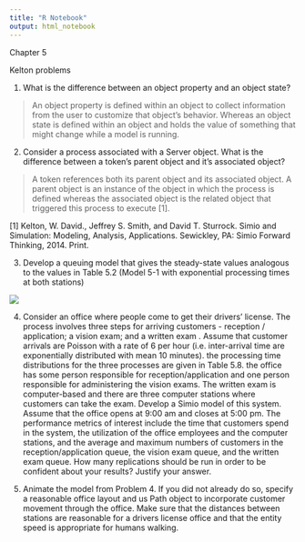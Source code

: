 ```yaml
---
title: "R Notebook"
output: html_notebook
---
```


Chapter 5 

Kelton problems

1. What is the difference between an object property and an object state?

> An object property is defined within an object to collect information from the user to customize that object's behavior. Whereas an object state is defined within an object and holds the value of something that might change while a model is running.   

2. Consider a process associated with a Server object. What is the difference between a token's parent object and it's associated object?

> A token references both its parent object and its associated object. A parent object is an instance of the object in which the process is defined whereas the associated object is the related object that triggered this process to execute [1].  

[1] Kelton, W. David., Jeffrey S. Smith, and David T. Sturrock. Simio and Simulation: Modeling, Analysis, Applications. Sewickley, PA: Simio Forward Thinking, 2014. Print.

3. Develop a queuing model that gives the steady-state values analogous to the values in Table 5.2 (Model 5-1 with exponential processing times at both stations)

![](https://raw.githubusercontent.com/ChristopheHunt/MSDA---Coursework/master/Data%20604/Week%206%20-%20HW/Model%205-1.PNG)


4. Consider an office where people come to get their drivers' license. The process involves three steps for arriving customers - reception / application; a vision exam; and a written exam . Assume that customer arrivals are Poisson with a rate of 6 per hour (i.e. inter-arrival time are exponentially distributed with mean 10 minutes). the processing time distributions for the three processes are given in Table 5.8. the office has some person responsible for reception/application and one person responsible for administering the vision exams. The written exam is computer-based and there are three computer stations where customers can take the exam. Develop a Simio model of this system. Assume that the office opens at 9:00 am and closes at 5:00 pm. The performance metrics of interest include the time that customers spend in the system, the utilization of the office employees and the computer stations, and the average and maximum numbers of customers in the reception/application queue, the vision exam queue, and the written exam queue. How many replications should be run in order to be confident about your results? Justify your answer. 



5. Animate the model from Problem 4. If you did not already do so, specify a reasonable office layout and us Path object to incorporate customer movement through the office. Make sure that the distances between stations are reasonable for a drivers license office and that the entity speed is appropriate for humans walking. 

